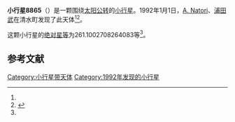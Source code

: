 {{Infobox planet
| bgcolour = #FFFFC0
| name = 8865 Yakiimo
| symbol = 
| image = 
| caption = 
| discovery = yes
| discovery_ref = 
| discoverer = [[A._Natori|A. Natori]]、[[浦田武|浦田武]]
| discovery_site = [[清水町|清水町]] 
| discovered = 1992年1月1日
| designations = yes
| mp_name = 
| named_after = 
| alt_names = 1992 AF/ 1982 FU1 / 1987 DQ1
| mp_category = [[主带小行星|主带小行星]]
| orbit_ref = <ref name="a">[http://ssd.jpl.nasa.gov/sbdb.cgi?sstr=8865 8865 Yakiimo] {{Wayback|url=http://ssd.jpl.nasa.gov/sbdb.cgi?sstr=8865 |date=20210826000942 }}，小行星數據庫瀏覽器（JPL Small-Body Database Browser）－[[美国国家航空航天局|美国国家航空航天局]]喷气推进实验室</ref>
| epoch = 2456400.5 (2013年4月18日更新)
| aphelion = {{convert|3.70654766574968|AU|km|3|abbr=on|lk=out}}
| perihelion = {{convert|2.321291326895591|AU|km|3|abbr=on}}
| semimajor = {{convert|3.013919496322636|AU|km|3|abbr=on}}
| eccentricity = 0.229809778
| period = 1911.154946 [[日|日]]<br />5.23[[儒略年|儒略年]]
| avg_speed = 
| inclination = 7.883265038735781
| asc_node = 228.1755650681134
| mean_anomaly = 
| arg_peri = 261.1002708264083
| satellites = 
| physical_characteristics = yes
| dimensions = 
| mass = 
| density = 
| surface_grav = 
| escape_velocity = 
| sidereal_day = 
| axial_tilt = 
| pole_ecliptic_lat = 
| pole_ecliptic_lon = 
| albedo = 
| temperatures= 
| temp_name1 = 
| mean_temp_1 = 
| max_temp_1 = 
| temp_name2 = 
| max_temp_2 = 
| spectral_type = 
| abs_magnitude = 261.1002708264083
}}

'''小行星8865'''（{{lang-en|8865 Yakiimo}}）是一颗围绕[[太阳|太阳]][[公转|公转]]的[[小行星|小行星]]。1992年1月1日，[[A._Natori|A. Natori]]、[[浦田武|浦田武]]在清水町发现了此天体<ref name="a" /><ref>{{cite news|title=小行星列表|url=http://cfa-www.harvard.edu/iau/lists/NumberedMPs.txt|accessdate=2013-07-08|newspaper=哈佛大学|archive-date=2008-05-17|archive-url=https://web.archive.org/web/20080517010638/http://cfa-www.harvard.edu/iau/lists/NumberedMPs.txt|dead-url=no}}</ref>。

这颗小行星的[[绝对星等|绝对星等]]为261.1002708264083等<ref name="a" />。

==参考文献==
{{reflist}}
{{Minor Planet Number|[[小行星8864|小行星8864]]|[[小行星8866|小行星8866]]}}

{{小天体}}

[[Category:小行星带天体|Category:小行星带天体]]
[[Category:1992年发现的小行星|Category:1992年发现的小行星]]

{{asteroid-stub}}